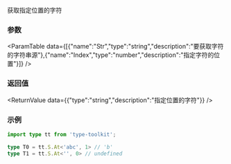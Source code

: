 

获取指定位置的字符

### 参数
<ParamTable data={[{"name":"Str","type":"string","description":"要获取字符的字符串源"},{"name":"Index","type":"number","description":"指定字符的位置"}]} />

### 返回值
<ReturnValue data={{"type":"string","description":"指定位置的字符"}} />

### 示例

```ts
import type tt from 'type-toolkit';

type T0 = tt.S.At<'abc', 1> // 'b'
type T1 = tt.S.At<'', 0> // undefined
```

